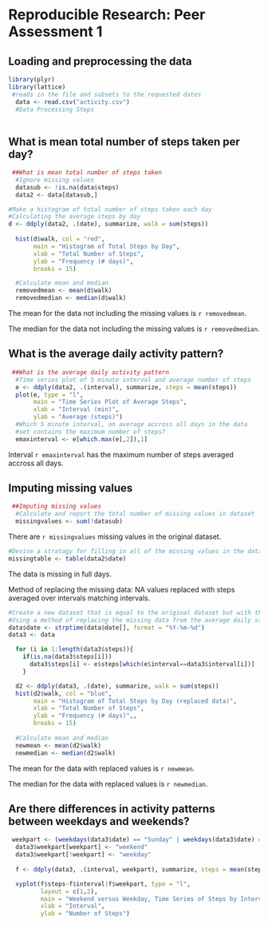 # Reproducible Research: Peer Assessment 1


## Loading and preprocessing the data
```r
library(plyr)
library(lattice)
 #reads in the file and subsets to the requested dates
  data <- read.csv("activity.csv")
  #Data Processing Steps                
  
```

## What is mean total number of steps taken per day?
```r
 ##What is mean total number of steps taken
  #Ignore missing values
  datasub <- !is.na(data$steps)
  data2 <- data[datasub,]

#Make a histogram of total number of steps taken each day
#Calculating the average steps by day  
d <- ddply(data2, .(date), summarize, walk = sum(steps))
  
  hist(d$walk, col = "red", 
       main = "Histogram of Total Steps by Day",  
       xlab = "Total Number of Steps",
       ylab = "Frequency (# days)",
       breaks = 15)

  #Calculate mean and median
  removedmean <- mean(d$walk)
  removedmedian <- median(d$walk)
```

The mean for the data not including the missing values is `r removedmean`. 

The median for the data not including the missing values is `r removedmedian`.

## What is the average daily activity pattern?
```r
 ##What is the average daily activity pattern
  #Time series plot of 5 minute interval and average number of steps
  e <- ddply(data2, .(interval), summarize, steps = mean(steps))
  plot(e, type = "l",
       main = "Time Series Plot of Average Steps",  
       xlab = "Interval (min)",
       ylab = "Average (steps)")
  #Which 5 minute interval, on average accross all days in the data 
  #set contains the maximum number of steps?
  emaxinterval <- e[which.max(e[,2]),1]
```
Interval `r emaxinterval` has the maximum number of steps averaged accross all days.

## Imputing missing values
```r
 ##Imputing missing values
  #Calculate and report the total number of missing values in dataset
  missingvalues <- sum(!datasub)
```
There are `r missingvalues` missing values in the original dataset.

```r
#Devise a stratagy for filling in all of the missing values in the data set.
missingtable <- table(data2$date)
```
The data is missing in full days. 

Method of replacing the missing data:
NA values replaced with steps averaged over intervals matching intervals.

```r

#Create a new dataset that is equal to the original dataset but with the missing data filled in.
#Using a method of replacing the missing data from the average daily steps.
data$date <- strptime(data$date[], format = "%Y-%m-%d")  
data3 <- data

  for (i in 1:length(data3$steps)){
    if(is.na(data3$steps[i])) 
      data3$steps[i] <- e$steps[which(e$interval==data3$interval[i])]
    }

  d2 <- ddply(data3, .(date), summarize, walk = sum(steps))
  hist(d2$walk, col = "blue", 
       main = "Histogram of Total Steps by Day (replaced data)",  
       xlab = "Total Number of Steps",
       ylab = "Frequency (# days)",,
       breaks = 15)
  
  #Calculate mean and median
  newmean <- mean(d2$walk)
  newmedian <- median(d2$walk)
```
The mean for the data with replaced values is `r newmean`.

The median for the data with replaced values is `r newmedian`.

## Are there differences in activity patterns between weekdays and weekends?
```r
 weekpart <- (weekdays(data3$date) == "Sunday" | weekdays(data3$date) == "Saturday")
  data3$weekpart[weekpart] <- "weekend"
  data3$weekpart[!weekpart] <- "weekday"
  
  f <- ddply(data3, .(interval, weekpart), summarize, steps = mean(steps))

  xyplot(f$steps~f$interval|f$weekpart, type = "l", 
         layout = c(1,2), 
         main = "Weekend versus Weekday, Time Series of Steps by Interval",  
         xlab = "Interval",
         ylab = "Number of Steps")
```

 
  
 
  
 
  
 
 
  
  
 